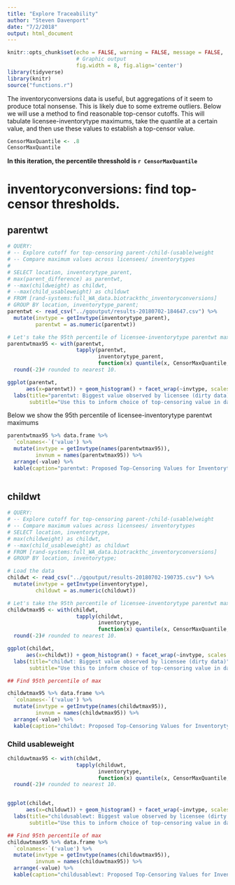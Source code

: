 ```yaml
---
title: "Explore Traceability"
author: "Steven Davenport"
date: "7/2/2018"
output: html_document
---
```


```r
knitr::opts_chunk$set(echo = FALSE, warning = FALSE, message = FALSE,
                      # Graphic output
                      fig.width = 8, fig.align='center')
library(tidyverse)
library(knitr)
source("functions.r")
```

The inventoryconversions data is useful, but aggregations of it seem to produce total nonsense. This is likely due to some extreme outliers. Below we will use a method to find reasonable top-censor cutoffs. This will tabulate licensee-inventorytype maximums, take the quantile at a certain value, and then use these values to establish a top-censor value.

```r
CensorMaxQuantile <- .8
CensorMaxQuantile
```

**In this iteration, the percentile thresshold is `r CensorMaxQuantile`**

# inventoryconversions: find top-censor thresholds.

## parentwt
```r
# QUERY:
# -- Explore cutoff for top-censoring parent-/child-(usable)weight
# -- Compare maximum values across licensees/ inventorytypes
# 
# SELECT location, inventorytype_parent,
# max(parent_difference) as parentwt,
# --max(childweight) as childwt,
# --max(child_usableweight) as childuwt
# FROM [rand-systems:full_WA_data.biotrackthc_inventoryconversions]
# GROUP BY location, inventorytype_parent;
parentwt <- read_csv("../gqoutput/results-20180702-184647.csv") %>%
  mutate(invtype = getInvtype(inventorytype_parent),
         parentwt = as.numeric(parentwt))

# Let's take the 95th percentile of licensee-inventorytype parentwt maximums
parentwtmax95 <- with(parentwt, 
                      tapply(parentwt, 
                             inventorytype_parent, 
                             function(x) quantile(x, CensorMaxQuantile, na.rm=T)))  %>% 
  round(-2)# rounded to nearest 10.

ggplot(parentwt,
      aes(x=parentwt)) + geom_histogram() + facet_wrap(~invtype, scales = 'free') +
  labs(title="parentwt: Biggest value observed by licensee (dirty data)",
       subtitle="Use this to inform choice of top-censoring value in dataset")
```

Below we show the 95th percentile of licensee-inventorytype parentwt maximums
```r

parentwtmax95 %>% data.frame %>%
  `colnames<-`('value') %>%
  mutate(invtype = getInvtype(names(parentwtmax95)),
         invnum = names(parentwtmax95)) %>% 
  arrange(-value) %>%
  kable(caption="parentwt: Proposed Top-Censoring Values for Inventorytype")
  
```

## childwt
```r
# QUERY:
# -- Explore cutoff for top-censoring parent-/child-(usable)weight
# -- Compare maximum values across licensees/ inventorytypes
# SELECT location, inventorytype,
# max(childweight) as childwt,
# --max(child_usableweight) as childuwt
# FROM [rand-systems:full_WA_data.biotrackthc_inventoryconversions]
# GROUP BY location, inventorytype;

# Load the data
childwt <- read_csv("../gqoutput/results-20180702-190735.csv") %>%
  mutate(invtype = getInvtype(inventorytype),
         childuwt = as.numeric(childuwt))

# Let's take the 95th percentile of licensee-inventorytype parentwt maximums
childwtmax95 <- with(childwt, 
                      tapply(childwt, 
                             inventorytype, 
                             function(x) quantile(x, CensorMaxQuantile, na.rm=T)))  %>% 
  round(-2)# rounded to nearest 10.

ggplot(childwt,
      aes(x=childwt)) + geom_histogram() + facet_wrap(~invtype, scales = 'free') +
  labs(title="childwt: Biggest value observed by licensee (dirty data)",
       subtitle="Use this to inform choice of top-censoring value in dataset")

## Find 95th percentile of max

childwtmax95 %>% data.frame %>%
  `colnames<-`('value') %>%
  mutate(invtype = getInvtype(names(childwtmax95)),
         invnum = names(childwtmax95)) %>% 
  arrange(-value) %>% 
  kable(caption="childwt: Proposed Top-Censoring Values for Inventorytype")

```

### Child usableweight
```r
childuwtmax95 <- with(childwt, 
                      tapply(childuwt, 
                             inventorytype, 
                             function(x) quantile(x, CensorMaxQuantile, na.rm=T)))  %>% 
  round(-2)# rounded to nearest 10.


ggplot(childwt,
      aes(x=childuwt)) + geom_histogram() + facet_wrap(~invtype, scales = 'free') +
  labs(title="childusablewt: Biggest value observed by licensee (dirty data)",
       subtitle="Use this to inform choice of top-censoring value in dataset")

## Find 95th percentile of max
childuwtmax95 %>% data.frame %>%
  `colnames<-`('value') %>%
  mutate(invtype = getInvtype(names(childuwtmax95)),
         invnum = names(childuwtmax95)) %>% 
  arrange(-value) %>% 
  kable(caption="childusablewt: Proposed Top-Censoring Values for Inventorytype")

```

